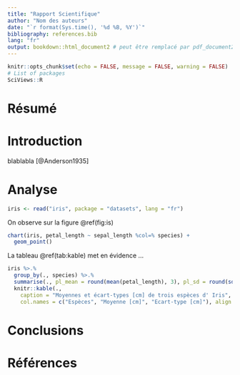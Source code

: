 ```yaml
---
title: "Rapport Scientifique"
author: "Nom des auteurs"
date: "`r format(Sys.time(), '%d %B, %Y')`"
bibliography: references.bib
lang: "fr"
output: bookdown::html_document2 # peut être remplacé par pdf_document2,...
---
```


```r
knitr::opts_chunk$set(echo = FALSE, message = FALSE, warning = FALSE)
# List of packages
SciViews::R
```

# Résumé {-}

# Introduction

blablabla [@Anderson1935]

# Analyse

```r
iris <- read("iris", package = "datasets", lang = "fr")
```

On observe sur la figure \@ref(fig:is)

```r
chart(iris, petal_length ~ sepal_length %col=% species) +
  geom_point()
```

La tableau \@ref(tab:kable) met en évidence ...

```r
iris %>.%
  group_by(., species) %>.%
  summarise(., pl_mean = round(mean(petal_length), 3), pl_sd = round(sd(petal_length), 3)) %>.%
  knitr::kable(., 
    caption = "Moyennes et écart-types [cm] de trois espèces d' Iris",
    col.names = c("Espèces", "Moyenne [cm]", "Ecart-type [cm]"), align = "c")
```

# Conclusions

# Références
